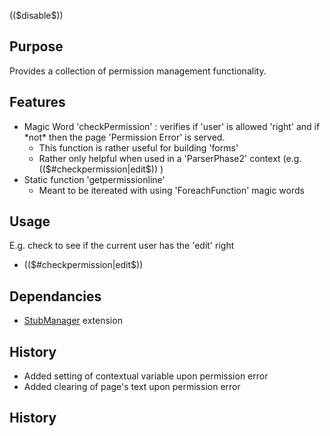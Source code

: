 (($disable$))
{{Extension
|name        = PermissionFunctions
|status      = beta
|type        = parser
|author      = [[user:jldupont|Jean-Lou Dupont]]
|image       =
|version     = 1.0.0
|update      =
|mediawiki   = 1.10, 1.11
|download    = [http://mediawiki.googlecode.com/svn/tags/ SVN]
|readme      =
|changelog   = See SVN ($Id$)
|description = 
|parameters  =
|rights      =
|example     =
}}
== Purpose==
Provides a collection of permission management functionality.

== Features ==
* Magic Word 'checkPermission' : verifies if 'user' is allowed 'right' and if *not* then the page 'Permission Error' is served.
** This function is rather useful for building 'forms'
** Rather only helpful when used in a 'ParserPhase2' context (e.g. (($#checkpermission|edit$))  )
* Static function 'getpermissionline'
** Meant to be itereated with using 'ForeachFunction' magic words

== Usage ==
E.g. check to see if the current user has the 'edit' right
* <nowiki>(($#checkpermission|edit$))</nowiki>

== Dependancies ==
* [[Extension:StubManager|StubManager]] extension

{{Pear|ParserExt}}

== History ==
* Added setting of contextual variable upon permission error
* Added clearing of page's text upon permission error

== History ==

